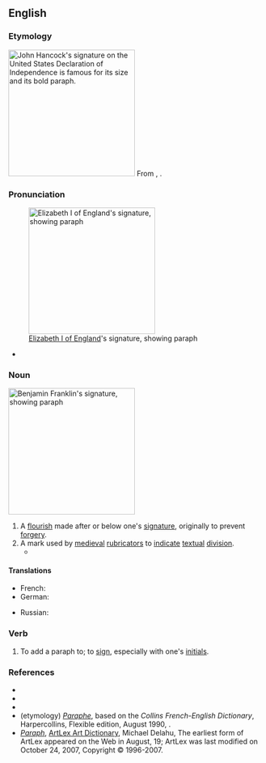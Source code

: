 ==English==
{{wikipedia}}

===Etymology===
[[Image:JohnHancockSignature.jpg|thumb|right|250px|[[w:John Hancock|John Hancock]]'s signature on the [[w:United States Declaration of Independence|United States Declaration of Independence]] is famous for its size and its bold paraph.]]
From {{der|en|frm|paraphe}}, {{m|frm|paraffe}}.

===Pronunciation===
[[Image:Autograph of Elizabeth I of England (from Nordisk familjebok).png|right|thumb|250px|[[w:Elizabeth I of England|Elizabeth I of England]]'s signature, showing paraph]]
* {{a|UK}} {{IPA|/ˈpaɹəf/|lang=en}}

===Noun===
[[Image:Autograph of Benjamin Franklin (from Nordisk familjebok).png|right|thumb|250px|[[w:Benjamin Franklin|Benjamin Franklin]]'s signature, showing paraph]]
{{en-noun}}

# A [[flourish]] made after or below one's [[signature]], originally to prevent [[forgery]].
# A mark used by [[medieval]] [[rubricator]]s to [[indicate]] [[textual]] [[division]].
#* {{quote-web|lang=en|work=Research Group on Manuscript Evidence|title=It’s A Wrap|date=2016-10-03|url=https://manuscriptevidence.org/wpme/its-a-wrap/|passage=Commencing with a C-shaped '''paraph'''-sign in the same brown ink, the glosses are linked to their corresponding passages by alphabetic signs comprising single letters in a sequence beginning with a in each margin, moving on to b, c, and d down the page, and, ideally, linking with the same letter in the adjacent column.  Such a pairing allows for matching the gloss with the specific location in the text where its comment should be considered.}}
 <!-- more pix: https://books.google.de/books?id=wUh3CgAAQBAJ&pg=PA27 -->

====Translations====
{{trans-top|flourish after signature}}
* French: {{t+|fr|paraphe|m}}
* German: {{t+|de|Paraphe|f}}
{{trans-mid}}
* Russian: {{t+|ru|пара́ф|m}}
{{trans-bottom}}

===Verb===
{{en-verb}}

# {{lb|en|transitive}} To add a paraph to; to [[sign]], especially with one's [[initial]]s.

===References===
* {{R:American Heritage Dictionary|edition=4th}}
* {{R:Dictionary.com}}
* {{R:WordNet 2006}}
* (etymology) [http://dictionary.reverso.net/french-english/paraphe ''Paraphe''], based on the ''Collins French-English Dictionary'', Harpercollins, Flexible edition, August 1990, {{ISBN|0062755080}}.
* [http://artlex.com/ArtLex/P.html#anchor5714739/ ''Paraph''], [http://artlex.com/ ArtLex Art Dictionary], Michael Delahu, The earliest form of ArtLex appeared on the Web in August, 19; ArtLex was last modified on October 24, 2007, Copyright © 1996-2007.

{{c|en|Textual division}}